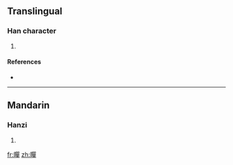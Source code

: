 ==Translingual==

===Han character===
{{Han char|rn=72|rad=日|as=12|sn=16|four=6604<sub>6</sub>|canj=日口口十 (ARRJ)}}

# {{defn|Han|sort=日12}}

====References====
* {{Han ref|kx=0499.400|dkj=14151|dj=0869.110|hdz=21536.090|uh=66BA|ud=26298|bh=E9BB|bd=59835}}

----

==Mandarin==

===Hanzi===
{{cmn-hanzi|pin=[[dàn]] ([[dan4]])|wg=tan<sup>4</sup>}}

# {{defn|Mandarin|sort=日12}}

[[fr:暺]]
[[zh:暺]]
